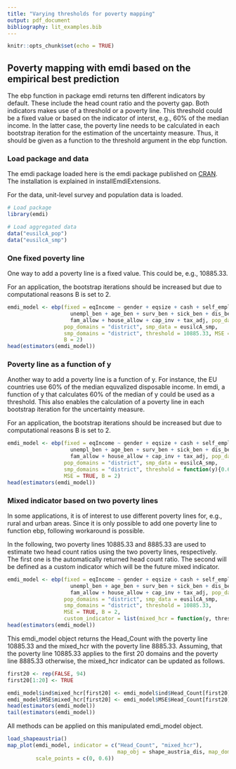 ```yaml
---
title: "Varying thresholds for poverty mapping"
output: pdf_document
bibliography: lit_examples.bib
---
```


```r
knitr::opts_chunk$set(echo = TRUE)
```

## Poverty mapping with emdi based on the empirical best prediction 

The ebp function in package emdi returns ten different indicators by default. These
include the head count ratio and the poverty gap. Both indicators makes use of
a threshold or a poverty line. This threshold could be a fixed value or based on 
the indicator of interst, e.g., 60% of the median income. In the latter case, the 
poverty line needs to be calculated in each bootstrap iteration for the estimation 
of the uncertainty measure. Thus, it should be given as a function to the threshold 
argument in the ebp function. 

### Load package and data

The emdi package loaded here is the emdi package published on [CRAN](https://cran.r-project.org/web/packages/emdi/index.html). The installation 
is explained in installEmdiExtensions.

For the data, unit-level survey and population data is loaded.

```r
# Load package
library(emdi)

# Load aggregated data
data("eusilcA_pop")
data("eusilcA_smp")
```


### One fixed poverty line

One way to add a poverty line is a fixed value. This could be, e.g., 10885.33. 

For an application, the bootstrap iterations should be increased but due to 
computational reasons B is set to 2.

```r
emdi_model <- ebp(fixed = eqIncome ~ gender + eqsize + cash + self_empl + 
                    unempl_ben + age_ben + surv_ben + sick_ben + dis_ben + rent +
                    fam_allow + house_allow + cap_inv + tax_adj, pop_data = eusilcA_pop,
                  pop_domains = "district", smp_data = eusilcA_smp,
                  smp_domains = "district", threshold = 10885.33, MSE = TRUE, 
                  B = 2)
head(estimators(emdi_model))
```

### Poverty line as a function of y

Another way to add a poverty line is a function of y.  For instance, the EU countries
use 60% of the median equvalized disposable income. In emdi, a function of y that 
calculates 60% of the median of y could be used as a threshold. This also enables the 
calculation of a poverty line in each bootstrap iteration for the uncertainty measure.  

For an application, the bootstrap iterations should be increased but due to 
computational reasons B is set to 2.

```r
emdi_model <- ebp(fixed = eqIncome ~ gender + eqsize + cash + self_empl + 
                    unempl_ben + age_ben + surv_ben + sick_ben + dis_ben + rent +
                    fam_allow + house_allow + cap_inv + tax_adj, pop_data = eusilcA_pop,
                  pop_domains = "district", smp_data = eusilcA_smp,
                  smp_domains = "district", threshold = function(y){0.6 * median(y)},
                  MSE = TRUE, B = 2)
head(estimators(emdi_model))
```

### Mixed indicator based on two poverty lines

In some applications, it is of interest to use different poverty lines for, e.g., 
rural and urban areas. Since it is only possible to add one poverty line to 
function ebp, following workaround is possible. 

In the following, two poverty lines 10885.33 and 8885.33 are used to estimate 
two head count ratios using the two poverty lines, respectively. The first one 
is the automatically returned head count ratio. The second will be defined 
as a custom indicator which will be the future mixed indicator.

```r
emdi_model <- ebp(fixed = eqIncome ~ gender + eqsize + cash + self_empl + 
                    unempl_ben + age_ben + surv_ben + sick_ben + dis_ben + rent +
                    fam_allow + house_allow + cap_inv + tax_adj, pop_data = eusilcA_pop,
                  pop_domains = "district", smp_data = eusilcA_smp,
                  smp_domains = "district", threshold = 10885.33,
                  MSE = TRUE, B = 2, 
                  custom_indicator = list(mixed_hcr = function(y, threshold){mean(y < 8885.33)}))
head(estimators(emdi_model))
```

This emdi_model object returns the Head_Count with the poverty line 10885.33 and
the mixed_hcr with the poverty line 8885.33. Assuming, that the poverty line 
10885.33 applies to the first 20 domains and the poverty line 8885.33 otherwise, 
the mixed_hcr indicator can be updated as follows. 

```r
first20 <- rep(FALSE, 94)
first20[1:20] <- TRUE 

emdi_model$ind$mixed_hcr[first20] <- emdi_model$ind$Head_Count[first20]
emdi_model$MSE$mixed_hcr[first20] <- emdi_model$MSE$Head_Count[first20]
head(estimators(emdi_model))
tail(estimators(emdi_model))
```

All methods can be applied on this manipulated emdi_model object. 

```r
load_shapeaustria()
map_plot(emdi_model, indicator = c("Head_Count", "mixed_hcr"), 
                                   map_obj = shape_austria_dis, map_dom_id = "PB", 
         scale_points = c(0, 0.6))
```






